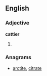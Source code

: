 ==English==

===Adjective===
'''cattier'''

# {{comparative of|catty}}

===Anagrams===
* [[arctite#English|arctite]], [[citrate#English|citrate]]